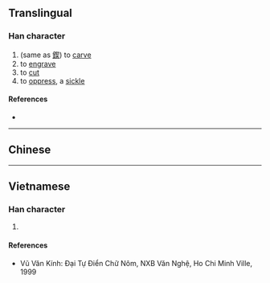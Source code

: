 {{character info/new}}
==Translingual==

===Han character===
{{Han char|rn=18|rad=刀|as=09|sn=11|four=|canj=QKLN|ids=⿰契刂}}

# (same as [[鍥]]) to [[carve]]
# to [[engrave]]
# to [[cut]]
# to [[oppress]], a [[sickle]]

====References====
* {{Han ref|kx=0142.220|hdz=10347.110|uh=34F6|ud=13558}}

----

==Chinese==
{{zh-see|鍥|v}}

----

==Vietnamese==

===Han character===
{{vi-hantu|[[khía]], [[khiết]]|rs=刀09}}

# {{defn|lang=vi|sort=刀09}}

====References====
* Vũ Văn Kính: Đại Tự Điển Chữ Nôm, NXB Văn Nghệ, Ho Chi Minh Ville, 1999